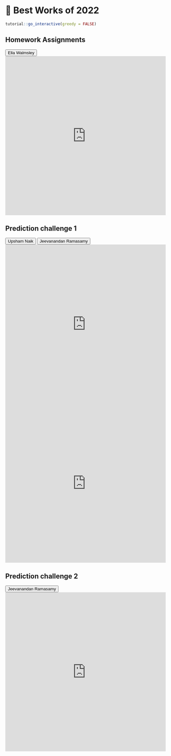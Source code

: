 # 🔖 Best Works of 2022 {#b2022}

<script src="files/js/dcl.js"></script>
<link rel="stylesheet" href="https://maxcdn.bootstrapcdn.com/bootstrap/3.4.1/css/bootstrap.min.css">
<script src="https://maxcdn.bootstrapcdn.com/bootstrap/3.4.1/js/bootstrap.min.js"></script>
<script src="//ajax.googleapis.com/ajax/libs/jquery/1.8.3/jquery.min.js"> </script>

```r
tutorial::go_interactive(greedy = FALSE)

```

## Homework Assignments

<button class="btn btn-primary" data-toggle="collapse" data-target="#bt12"> Ella Walmsley </button> 
<div id="bt12" class="collapse">
<embed src="https://docs.google.com/viewer?url=https://raw.githubusercontent.com/dev7796/data101_tutorial/main/files/pred/best1.pdf&embedded=true" width="100%" height="500px"></embed>
</div>

## Prediction challenge 1

<button class="btn btn-primary" data-toggle="collapse" data-target="#bt15"> Upsham Naik </button> 

<button class="btn btn-primary" data-toggle="collapse" data-target="#bt13"> Jeevanandan Ramasamy </button> 
<div id="bt15" class="collapse">
<embed src="https://docs.google.com/viewer?url=https://raw.githubusercontent.com/dev7796/data101_tutorial/main/files/pred/best2.pptx&embedded=true" width="100%" height="500px"></embed>
</div>
<div id="bt13" class="collapse">
<embed src="https://docs.google.com/viewer?url=https://raw.githubusercontent.com/dev7796/data101_tutorial/main/files/pred/best3.pdf&embedded=true" width="100%" height="500px"></embed>
</div>

## Prediction challenge 2

<button class="btn btn-primary" data-toggle="collapse" data-target="#bt14"> Jeevanandan Ramasamy </button> 
<div id="bt14" class="collapse">
<embed src="https://docs.google.com/viewer?url=https://raw.githubusercontent.com/dev7796/data101_tutorial/main/files/pred/best4.pdf&embedded=true" width="100%" height="500px"></embed>
</div>